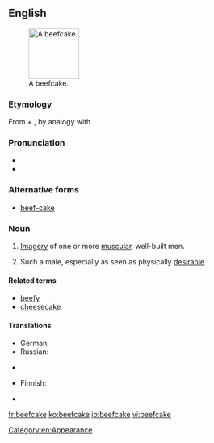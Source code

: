 ==English==
{{was wotd|2011|October|10}}
{{wikipedia}}
[[File:Carlsons.jpg|thumb|100px|A beefcake.]]

===Etymology===
From {{term|beef}} + {{term|cake}}, by analogy with {{term|cheesecake||(slang) an image of a sexy young woman}}.

===Pronunciation===
* {{IPA|/ˈbiːfˌkeɪk/}}
* {{audio|En-us-ncalif-beefcake2.ogg|Audio (US)}}

===Alternative forms===
* [[beef-cake]]

===Noun===
{{en-noun}}

# {{informal|uncountable}} [[imagery|Imagery]] of one or more [[muscular]], well-built men.
# {{informal|countable}} Such a male, especially as seen as physically [[desirable]].

====Related terms====
* [[beefy]]
* [[cheesecake]]

====Translations====
{{trans-top|imagery of muscular men}}
* German: {{t|de|Muskelprotz|m}}
* Russian: {{t|ru|бифкейк|m|tr=|sc=Cyrl}}
{{trans-mid}}
* {{trreq|es}}
{{trans-bottom}}

{{trans-top|muscular, desirable man}}
* Finnish: {{t|fi|lihaskimppu}}
{{trans-mid}}
* {{ttbc|es}} {{t|es|galán|m}}
{{trans-bottom}}

[[Category:en:Appearance]]

[[fr:beefcake]]
[[ko:beefcake]]
[[io:beefcake]]
[[vi:beefcake]]
